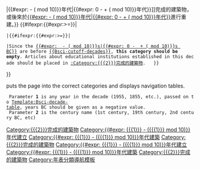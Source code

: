 <includeonly>{{quote|[[{{#ifexpr:{{#expr:{{{1}}}>0}}|{{#expr: {{{1}}} - ({{{1}}} mod 10)}}年代|{{#expr: 0 - {{{1}}} + ({{{1}}} mod 10)}}年代}}]]完成的建築物，或後來於[[{{#ifexpr:{{#expr:{{{1}}}>0}}|{{#expr: {{{1}}} - ({{{1}}} mod 10)}}年代|{{#expr: 0 - {{{1}}} + ({{{1}}} mod 10)}}年代}}]]進行重建。{{Bsci-decade-range|{{{1}}}}}}}
{{Bsci-cutoff}}
{{Bsci-century-table}}
{{#ifexpr:{{#expr:{{{1}}}>={{Bsci-cutoff-years}}}}|{{Bsci-decade-table|{{{1}}}|{{{2}}}}}
{{Bsci-year-table|{{{1}}}}}
[[Category:{{{2}}}完成的建築物]]
[[Category:{{#expr: {{{1}}} - ({{{1}}} mod 10)}}年代建立]]
[[Category:{{#expr: {{{1}}} - ({{{1}}} mod 10)}}年代建築]]
 |{{#ifexpr:{{#expr:{{{1}}}>={{Bsci-cutoff-decades}}}}|{{Bsci-decade-table|{{{1}}}|{{{2}}}}}

[[Category:{{{2}}}完成的建築物]]
[[Category:{{#expr: {{{1}}} - ({{{1}}} mod 10)}}年代建立]]
[[Category:{{#expr: {{{1}}} - ({{{1}}} mod 10)}}年代建築]]
 |Since the [[{{#ifexpr:{{#expr:{{{1}}}>0}}|{{#expr: {{{1}}} - ({{{1}}} mod 10)}}s|{{#expr: 0 - {{{1}}} + ({{{1}}} mod 10)}}s BC}}]] are before [[{{Bsci-cutoff-decades}}]], '''this category should be empty'''. Articles about educational institutions established in this decade should be placed in [[:Category:{{{2}}}完成的建築物]]. {{Bsci-century-range|{{{1}}}|{{{2}}}}} [[Category:{{{2}}}完成的建築物]] }}
}}</includeonly><noinclude>
{{Bsci}}

'''{{PAGENAME}}''' puts the page into the correct categories and displays navigation tables.
  Parameter '''1''' is any year in the decade (1955, 1855, etc.), passed on to [[Template:Bsci-decade-table]], years BC should be given as a negative value.
  Parameter '''2''' is the century name (1st century, 19th century, 2nd century BC, etc)

[[Category:年表分類導航模板]]
</noinclude>